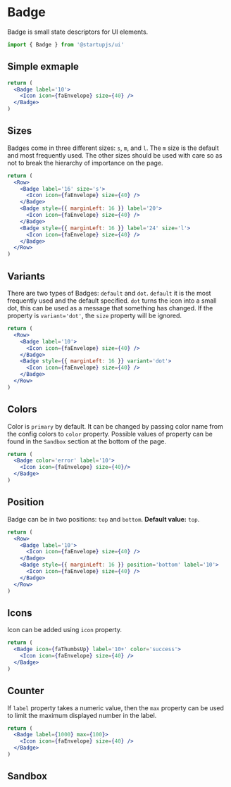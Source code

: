 
# Badge

Badge is small state descriptors for UI elements.

```js
import { Badge } from '@startupjs/ui'
```

## Simple exmaple

```jsx example
return (
  <Badge label='10'>
    <Icon icon={faEnvelope} size={40} />
  </Badge>
)
```

## Sizes

Badges come in three different sizes: `s`, `m`, and `l`. The `m` size is the default and most frequently used. The other sizes should be used with care so as not to break the hierarchy of importance on the page.

```jsx example
return (
  <Row>
    <Badge label='16' size='s'>
      <Icon icon={faEnvelope} size={40} />
    </Badge>
    <Badge style={{ marginLeft: 16 }} label='20'>
      <Icon icon={faEnvelope} size={40} />
    </Badge>
    <Badge style={{ marginLeft: 16 }} label='24' size='l'>
      <Icon icon={faEnvelope} size={40} />
    </Badge>
  </Row>
)
```

## Variants

There are two types of Badges: `default` and `dot`. `default` it is the most frequently used and the default specified. `dot` turns the icon into a small dot, this can be used as a message that something has changed. If the property is `variant='dot'`, the `size` property will be ignored.

```jsx example
return (
  <Row>
    <Badge label='10'>
      <Icon icon={faEnvelope} size={40} />
    </Badge>
    <Badge style={{ marginLeft: 16 }} variant='dot'>
      <Icon icon={faEnvelope} size={40} />
    </Badge>
  </Row>
)
```

## Colors

Color is `primary` by default. It can be changed by passing color name from the config colors to `color` property. Possible values of property can be found in the `Sandbox` section at the bottom of the page.

```jsx example
return (
  <Badge color='error' label='10'>
    <Icon icon={faEnvelope} size={40}/>
  </Badge>
)
```

## Position

Badge can be in two positions: `top` and `bottom`. **Default value:** `top`.

```jsx example
return (
  <Row>
    <Badge label='10'>
      <Icon icon={faEnvelope} size={40} />
    </Badge>
    <Badge style={{ marginLeft: 16 }} position='bottom' label='10'>
      <Icon icon={faEnvelope} size={40} />
    </Badge>
  </Row>
)
```

## Icons

Icon can be added using `icon` property.

```jsx example
return (
  <Badge icon={faThumbsUp} label='10+' color='success'>
    <Icon icon={faEnvelope} size={40} />
  </Badge>
)
```

## Counter

If `label` property takes a numeric value, then the `max` property can be used to limit the maximum displayed number in the label.

```jsx example
return (
  <Badge label={1000} max={100}>
    <Icon icon={faEnvelope} size={40} />
  </Badge>
)
```

## Sandbox

<Sandbox Component={Badge} />
